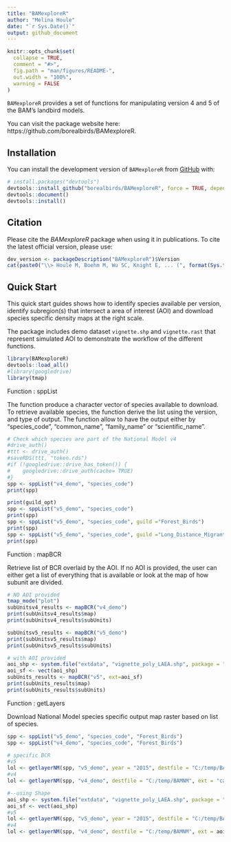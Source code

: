 ```yaml
---
title: "BAMexploreR"
author: "Melina Houle"
date: "`r Sys.Date()`"
output: github_document
---
```


<!-- README.md is generated from README.Rmd. Please edit that file -->

```r
knitr::opts_chunk$set(
  collapse = TRUE,
  comment = "#>",
  fig.path = "man/figures/README-",
  out.width = "100%",
  warning = FALSE
)
```


<!-- badges: start -->
<!-- badges: end -->

`BAMexploreR` provides a set of functions for manipulating version 4 and 5 of the BAM's landbird models.

You can visit the package website here: https://github.com/borealbirds/BAMexploreR.

## Installation

You can install the development version of `BAMexploreR` from [GitHub](https://github.com/) with:

```r
# install.packages("devtools")
devtools::install_github("borealbirds/BAMexploreR", force = TRUE, dependencies = TRUE)
devtools::document()
devtools::install()
```

## Citation

Please cite the _BAMexploreR_ package when using it in publications. To cite the latest official version, please use:


```r
dev_version <- packageDescription("BAMexploreR")$Version
cat(paste0("\\> Houle M, Boehm M, Wu SC, Knight E, ... (", format(Sys.time(), "%Y"),"). BAMexploreR: Evaluating boreal birds density in Canada using R. R package version ", dev_version, ". Available at https://github.com/borealbirds/BAMexploreR\n"))
```

## Quick Start
This quick start guides shows how to identify species available per version, identify subregion(s) that intersect a area of interest (AOI) and download species specific density maps at the right scale.

The package includes demo dataset `vignette.shp` and `vignette.rast` that represent simulated AOI to demonstrate the workflow of the different functions.

```r
library(BAMexploreR)
devtools::load_all()
#library(googledrive)
library(tmap)
```


Function : sppList

The function produce a character vector of species available to download. To retrieve available species, the function derive the list using the version, and type of output. The function allow to have the output either by "species_code", "common_name", "family_name" or "scientific_name". 

```r
# Check which species are part of the National Model v4
#drive_auth()
#ttt <- drive_auth()
#saveRDS(ttt, "token.rds")
#if (!googledrive::drive_has_token()) {
#    googledrive::drive_auth(cache= TRUE)
#}
spp <- sppList("v4_demo", "species_code")
print(spp)

print(guild_opt)
spp <- sppList("v5_demo", "species_code")
print(spp)
spp <- sppList("v5_demo", "species_code", guild ="Forest_Birds")
print(spp)
spp <- sppList("v5_demo", "species_code", guild ="Long_Distance_Migrants")
print(spp)

```

Function : mapBCR

Retrieve list of BCR overlaid by the AOI. If no AOI is provided, the user can either get a list of everything that is available or look at the map of how subunit are divided. 

```r
# NO AOI provided
tmap_mode("plot")
subUnitsv4_results <- mapBCR("v4_demo") 
print(subUnitsv4_results$map)
print(subUnitsv4_results$subUnits)

subUnitsv5_results <- mapBCR("v5_demo") 
print(subUnitsv5_results$map)
print(subUnitsv5_results$subUnits)

# with AOI provided
aoi_shp <- system.file("extdata", "vignette_poly_LAEA.shp", package = "BAMexploreR")
aoi_sf <- vect(aoi_shp)
subUnits_results <- mapBCR("v5", ext=aoi_sf) 
print(subUnits_results$map)
print(subUnits_results$subUnits)
```

Function : getLayers

Download National Model species specific output map raster based on list of species. 

```r
spp <- sppList("v5_demo", "species_code", "Forest_Birds")
spp <- sppList("v4_demo", "species_code", "Forest_Birds")

# specific BCR
#v5
lol <- getlayerNM(spp, "v5_demo", year = "2015", destfile = "C:/temp/BAMNM", ext = "can10")
#v4
lol <- getlayerNM(spp, "v4_demo", destfile = "C:/temp/BAMNM", ext = "can10")

#--using Shape
aoi_shp <- system.file("extdata", "vignette_poly_LAEA.shp", package = "BAMexploreR")
aoi_sf <- vect(aoi_shp)
#v5
lol <- getlayerNM(spp, "v5_demo", year = "2015", destfile = "C:/temp/BAMNM", ext = aoi_sf)
#v4
lol <- getlayerNM(spp, "v4_demo", destfile = "C:/temp/BAMNM", ext = aoi_sf)

```

